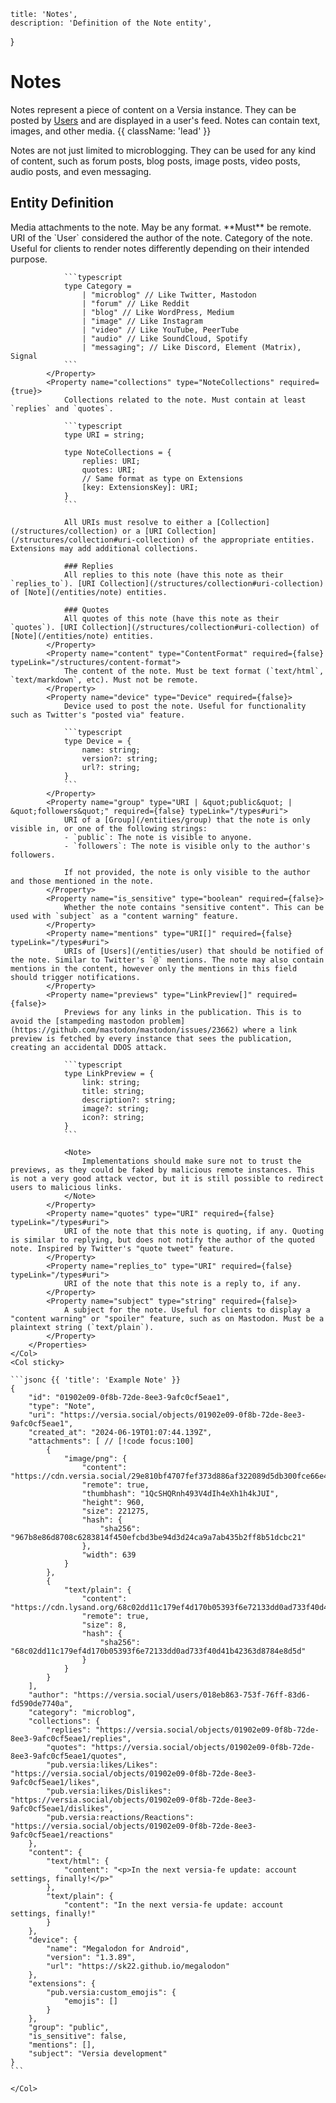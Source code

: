     title: 'Notes',
    description: 'Definition of the Note entity',
}

# Notes

Notes represent a piece of content on a Versia instance. They can be posted by [Users](/entities/user) and are displayed in a user's feed. Notes can contain text, images, and other media. {{ className: 'lead' }}

<Note>
    Notes are not just limited to microblogging. They can be used for any kind of content, such as forum posts, blog posts, image posts, video posts, audio posts, and even messaging.
</Note>

## Entity Definition

<Row>
    <Col>
        <Properties>
            <Property name="attachments" type="ContentFormat[]" required={false} typeLink="/structures/content-format">
                Media attachments to the note. May be any format. **Must** be remote.
            </Property>
            <Property name="author" type="URI" required={true} typeLink="/types#uri">
                URI of the `User` considered the author of the note.
            </Property>
            <Property name="category" type="Category" required={false}>
                Category of the note. Useful for clients to render notes differently depending on their intended purpose.

                ```typescript
                type Category =
                    | "microblog" // Like Twitter, Mastodon
                    | "forum" // Like Reddit
                    | "blog" // Like WordPress, Medium
                    | "image" // Like Instagram
                    | "video" // Like YouTube, PeerTube
                    | "audio" // Like SoundCloud, Spotify
                    | "messaging"; // Like Discord, Element (Matrix), Signal
                ```
            </Property>
            <Property name="collections" type="NoteCollections" required={true}>
                Collections related to the note. Must contain at least `replies` and `quotes`.

                ```typescript
                type URI = string;

                type NoteCollections = {
                    replies: URI;
                    quotes: URI;
                    // Same format as type on Extensions
                    [key: ExtensionsKey]: URI;
                }
                ```

                All URIs must resolve to either a [Collection](/structures/collection) or a [URI Collection](/structures/collection#uri-collection) of the appropriate entities. Extensions may add additional collections.

                ### Replies
                All replies to this note (have this note as their `replies_to`). [URI Collection](/structures/collection#uri-collection) of [Note](/entities/note) entities.

                ### Quotes
                All quotes of this note (have this note as their `quotes`). [URI Collection](/structures/collection#uri-collection) of [Note](/entities/note) entities.
            </Property>
            <Property name="content" type="ContentFormat" required={false} typeLink="/structures/content-format">
                The content of the note. Must be text format (`text/html`, `text/markdown`, etc). Must not be remote.
            </Property>
            <Property name="device" type="Device" required={false}>
                Device used to post the note. Useful for functionality such as Twitter's "posted via" feature.

                ```typescript
                type Device = {
                    name: string;
                    version?: string;
                    url?: string;
                }
                ```
            </Property>
            <Property name="group" type="URI | &quot;public&quot; | &quot;followers&quot;" required={false} typeLink="/types#uri">
                URI of a [Group](/entities/group) that the note is only visible in, or one of the following strings:
                - `public`: The note is visible to anyone.
                - `followers`: The note is visible only to the author's followers.

                If not provided, the note is only visible to the author and those mentioned in the note.
            </Property>
            <Property name="is_sensitive" type="boolean" required={false}>
                Whether the note contains "sensitive content". This can be used with `subject` as a "content warning" feature.
            </Property>
            <Property name="mentions" type="URI[]" required={false} typeLink="/types#uri">
                URIs of [Users](/entities/user) that should be notified of the note. Similar to Twitter's `@` mentions. The note may also contain mentions in the content, however only the mentions in this field should trigger notifications.
            </Property>
            <Property name="previews" type="LinkPreview[]" required={false}>
                Previews for any links in the publication. This is to avoid the [stampeding mastodon problem](https://github.com/mastodon/mastodon/issues/23662) where a link preview is fetched by every instance that sees the publication, creating an accidental DDOS attack.

                ```typescript
                type LinkPreview = {
                    link: string;
                    title: string;
                    description?: string;
                    image?: string;
                    icon?: string;
                }
                ```

                <Note>
                    Implementations should make sure not to trust the previews, as they could be faked by malicious remote instances. This is not a very good attack vector, but it is still possible to redirect users to malicious links.
                </Note>
            </Property>
            <Property name="quotes" type="URI" required={false} typeLink="/types#uri">
                URI of the note that this note is quoting, if any. Quoting is similar to replying, but does not notify the author of the quoted note. Inspired by Twitter's "quote tweet" feature.
            </Property>
            <Property name="replies_to" type="URI" required={false} typeLink="/types#uri">
                URI of the note that this note is a reply to, if any.
            </Property>
            <Property name="subject" type="string" required={false}>
                A subject for the note. Useful for clients to display a "content warning" or "spoiler" feature, such as on Mastodon. Must be a plaintext string (`text/plain`).
            </Property>
        </Properties>
    </Col>
    <Col sticky>

    ```jsonc {{ 'title': 'Example Note' }}
    {
        "id": "01902e09-0f8b-72de-8ee3-9afc0cf5eae1",
        "type": "Note",
        "uri": "https://versia.social/objects/01902e09-0f8b-72de-8ee3-9afc0cf5eae1",
        "created_at": "2024-06-19T01:07:44.139Z",
        "attachments": [ // [!code focus:100]
            {
                "image/png": {
                    "content": "https://cdn.versia.social/29e810bf4707fef373d886af322089d5db300fce66e4e073efc26827f10825f6/image.webp",
                    "remote": true,
                    "thumbhash": "1QcSHQRnh493V4dIh4eXh1h4kJUI",
                    "height": 960,
                    "size": 221275,
                    "hash": {
                        "sha256": "967b8e86d8708c6283814f450efcbd3be94d3d24ca9a7ab435b2ff8b51dcbc21"
                    },
                    "width": 639
                }
            },
            {
                "text/plain": {
                    "content": "https://cdn.lysand.org/68c02dd11c179ef4d170b05393f6e72133dd0ad733f40d41b42363d8784e8d5d/fire.txt",
                    "remote": true,
                    "size": 8,
                    "hash": {
                        "sha256": "68c02dd11c179ef4d170b05393f6e72133dd0ad733f40d41b42363d8784e8d5d"
                    }
                }
            }
        ],
        "author": "https://versia.social/users/018eb863-753f-76ff-83d6-fd590de7740a",
        "category": "microblog",
        "collections": {
            "replies": "https://versia.social/objects/01902e09-0f8b-72de-8ee3-9afc0cf5eae1/replies",
            "quotes": "https://versia.social/objects/01902e09-0f8b-72de-8ee3-9afc0cf5eae1/quotes",
            "pub.versia:likes/Likes": "https://versia.social/objects/01902e09-0f8b-72de-8ee3-9afc0cf5eae1/likes",
            "pub.versia:likes/Dislikes": "https://versia.social/objects/01902e09-0f8b-72de-8ee3-9afc0cf5eae1/dislikes",
            "pub.versia:reactions/Reactions": "https://versia.social/objects/01902e09-0f8b-72de-8ee3-9afc0cf5eae1/reactions"
        },
        "content": {
            "text/html": {
                "content": "<p>In the next versia-fe update: account settings, finally!</p>"
            },
            "text/plain": {
                "content": "In the next versia-fe update: account settings, finally!"
            }
        },
        "device": {
            "name": "Megalodon for Android",
            "version": "1.3.89",
            "url": "https://sk22.github.io/megalodon"
        },
        "extensions": {
            "pub.versia:custom_emojis": {
                "emojis": []
            }
        },
        "group": "public",
        "is_sensitive": false,
        "mentions": [],
        "subject": "Versia development"
    }
    ```

    </Col>
</Row>
